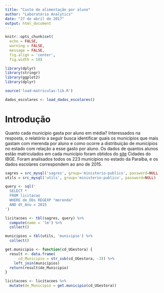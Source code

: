```yaml
---
title: "Custo de alimentação por aluno"
author: "Laboratório Analytics"
date: "27 de abril de 2017"
output: html_document
---
```


```r
knitr::opts_chunk$set(
  echo = FALSE,
  warning = FALSE,
  message = FALSE,
  fig.align = 'center',
  fig.width = 10)
```

```r
library(dplyr)
library(stringr)
library(ggplot2)
library(dplyr)

source('load-matriculas-lib.R')
```

```r
dados_escolares <- load_dados_escolares()
```

# Introdução

Quanto cada município gasta por aluno em média? Interessados na resposta, o relatório a seguir busca identificar quais os municípios que mais gastam com merenda por aluno e como ocorre a distribuição de municípios no estado com relação a esse gasto por aluno. Os dados de quantos alunos estão matriculados em cada município foram obtidos do [site](http://cidades.ibge.gov.br/xtras/uf.php?lang=&coduf=25&search=paraiba) Cidades do IBGE. Foram analisados todos os 223 municípios no estado da Paraíba, e os dados escolares correspondem ao ano de 2015.

```r
sagres = src_mysql('sagres', group='ministerio-publico', password=NULL)
utils = src_mysql('utils', group='ministerio-publico', password=NULL)

query <- sql('
  SELECT *
  FROM licitacao
  WHERE de_Obs REGEXP "merenda"
  AND dt_Ano = 2015
')

licitacoes <- tbl(sagres, query) %>%
  compute(name = 'lm') %>%
  collect()

municipios = tbl(utils, 'municipio') %>%
  collect()

```

```r
get.municipio <- function(cd_UGestora) {
  result <- data.frame(
      cd_Municipio = str_sub(cd_UGestora, -3)) %>%
    left_join(municipios)
  return(result$de_Municipio)
}

licitacoes <- licitacoes %>%
  mutate(de_Municipio = get.municipio(cd_UGestora))
```
